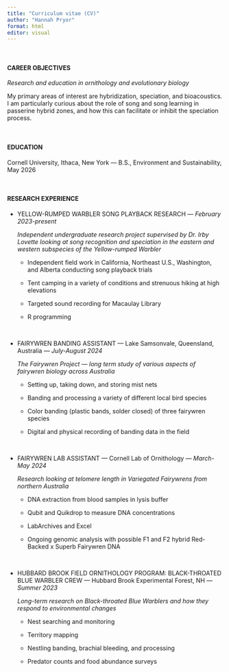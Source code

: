 ```yaml
---
title: "Curriculum vitae (CV)"
author: "Hannah Pryor"
format: html
editor: visual
---
```


<br>

#### CAREER OBJECTIVES

*Research and education in ornithology and evolutionary biology*

My primary areas of interest are hybridization, speciation, and bioacoustics. I am particularly curious about the role of song and song learning in passerine hybrid zones, and how this can facilitate or inhibit the speciation process.

<br>

#### EDUCATION

Cornell University, Ithaca, New York — B.S., Environment and Sustainability, May 2026

<br>

#### RESEARCH EXPERIENCE

-   YELLOW-RUMPED WARBLER SONG PLAYBACK RESEARCH — *February 2023-present*

    *Independent undergraduate research project supervised by Dr. Irby Lovette looking at song recognition and speciation in the eastern and western subspecies of the Yellow-rumped Warbler*

    -   Independent field work in California, Northeast U.S., Washington, and Alberta conducting song playback trials

    -   Tent camping in a variety of conditions and strenuous hiking at high elevations 

    -   Targeted sound recording for Macaulay Library

    -   R programming

<br>

-   FAIRYWREN BANDING ASSISTANT — Lake Samsonvale, Queensland, Australia — *July-August 2024*

    *The Fairywren Project — long term study of various aspects of fairywren biology across Australia*

    -   Setting up, taking down, and storing mist nets

    -   Banding and processing a variety of different local bird species

    -   Color banding (plastic bands, solder closed) of three fairywren species

    -   Digital and physical recording of banding data in the field

<br>

-   FAIRYWREN LAB ASSISTANT — Cornell Lab of Ornithology — *March-May 2024*

    *Research looking at telomere length in Variegated Fairywrens from northern Australia*

    -   DNA extraction from blood samples in lysis buffer

    -   Qubit and Quikdrop to measure DNA concentrations

    -   LabArchives and Excel

    -   Ongoing genomic analysis with possible F1 and F2 hybrid Red-Backed x Superb Fairywren DNA

<br>

-   HUBBARD BROOK FIELD ORNITHOLOGY PROGRAM: BLACK-THROATED BLUE WARBLER CREW — Hubbard Brook Experimental Forest, NH — *Summer 2023*

    *Long-term research on Black-throated Blue Warblers and how they respond to environmental changes*

    -   Nest searching and monitoring

    -   Territory mapping

    -   Nestling banding, brachial bleeding, and processing

    -   Predator counts and food abundance surveys

<br>
